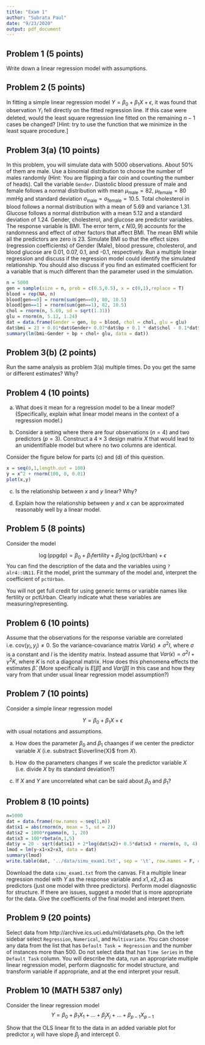 ```yaml
---
title: "Exam 1"
author: "Subrata Paul"
date: "9/23/2020"
output: pdf_document
---
```


## Problem 1 (5 points)

Write down a linear regression model with assumptions. 

## Problem 2 (5 points)

In fitting a simple linear regression model $Y = \beta_0 + \beta_1 X+ \epsilon$, it was found that observation $Y_i$ fell directly on the fitted regression line. If this case were deleted, would the least square regression line fitted on the remaining $n-1$ cases be changed? [Hint: try to use the function that we minimize in the least square procedure.]

## Problem 3(a) (10 points)

In this problem, you will simulate data with 5000 observations. About 50% of them are male. Use a binomial distribution to choose the number of males randomly (Hint: You are flipping a fair coin and counting the number of heads). Call the variable `Gender`. Diastolic blood pressure of male and female follows a normal distribution with mean $\mu_\text{male} = 82$, $\mu_\text{female} = 80$ mmHg and standard deviation $\sigma_\text{male}= \sigma_\text{female} = 10.5$. Total cholesterol in blood follows a normal distribution with a mean of 5.69 and variance 1.31. Glucose follows a normal distribution with a mean 5.12 and a standard deviation of 1.24. Gender, cholesterol, and glucose are predictor variables. The response variable is BMI. The error term, $\epsilon~N(0,9)$ accounts for the randomness and effect of other factors that affect BMI. The mean BMI while all the predictors are zero is 23. Simulate BMI so that the effect sizes (regression coefficients) of Gender (Male), blood pressure, cholesterol, and blood glucose are 0.01, 0.07, 0.1, and -0.1, respectively. Run a multiple linear regression and discuss if the regression model could identify the simulated relationship. You should also discuss if you find an estimated coefficient for a variable that is much different than the parameter used in the simulation. 

```r
n = 5000
gen = sample(size = n, prob = c(0.5,0.5), x = c(0,1),replace = T)
blood = rep(NA, n)
blood[gen==0] = rnorm(sum(gen==0), 80, 10.5)
blood[gen==1] = rnorm(sum(gen==1), 82, 10.5)
chol = rnorm(n, 5.69, sd = sqrt(1.31))
glu = rnorm(n, 5.12, 1.24)
dat = data.frame(Gender = gen, bp = blood, chol = chol, glu = glu)
dat$bmi = 23 + 0.01*dat$Gender+ 0.07*dat$bp + 0.1 * dat$chol - 0.1*dat$glu + rnorm(5000, mean = 0, sd = 3)
summary(lm(bmi~Gender + bp + chol+ glu, data = dat))
```

## Problem 3(b) (2 points)

Run the same analysis as problem 3(a) multiple times. Do you get the same or different estimates? Why?

## Problem 4 (10 points)

a. What does it mean for a regression model to be a linear model? (Specifically, explain what linear model means in the context of a regression model.)

b. Consider a setting where there are four observations ($n = 4$) and two predictors ($p=3$). Construct a $4\times 3$ design matrix $X$ that would lead to an unidentifiable model but where no two columns are identical. 

Consider the figure below for parts (c) and (d) of this question. 

```r
x = seq(0,1,length.out = 100)
y = x^2 + rnorm(100, 0, 0.01)
plot(x,y)
```


(c) Is the relationship between $x$ and $y$ linear? Why?

(d) Explain how the relationship between $y$ and $x$ can be approximated reasonably well by a linear model. 

## Problem 5 (8 points)


Consider the model

$$\log(\text{ppgdp}) = \beta_0 + \beta_1 \text{fertility} + \beta_2\log(\text{pctUrban}) + \epsilon$$
You can find the description of the data and the variables using `?alr4::UN11`. Fit the model, print the summary of the model and, interpret the coefficient of `pctUrban`. 


You will not get full credit for using generic terms or variable names like fertility or pctUrban.  Clearly indicate what these variables are measuring/representing.


## Problem 6 (10 points)

Assume that the observations for the response variable are correlated i.e. cov$(y_i,y_j)\neq 0$. So the variance-covariance matrix $Var(\epsilon)\neq \sigma^2I$, where $\sigma$ is a constant and $I$ is the identity matrix. Instead assume that $Var(\epsilon) = \sigma^2 I + \gamma^2K$, where $K$ is not a diagonal matrix. How does this phenomena effects the estimates $\hat{\beta}$. (More specifically is $E[\hat{\beta}]$ and $Var(\hat{\beta})$ in this case and how they vary from that under usual linear regression model assumption?)

## Problem 7 (10 points)

Consider a simple linear regression model 

$$Y = \beta_0 + \beta_1X+\epsilon$$ 
with usual notations and assumptions. 

a. How does the parameter $\beta_0$ and $\beta_1$ chaanges if we center the predictor variable $X$ (i.e. substract $\overline{X}$ from $X$). 

b. How do the parameters changes if we scale the predictor variable $X$ (i.e. divide $X$ by its standard deviation?)

c. If $X$ and $Y$ are uncorrelated what can be said about $\beta_0$ and $\beta_1$? 


## Problem 8 (10 points)

```r
n=5000
dat = data.frame(row.names = seq(1,n))
dat$x1 = abs(rnorm(n, mean = 5, sd = 2))
dat$x2 = 1000*rgamma(n, 1, 20)
dat$x3 = 100*rbeta(n,1,5)
dat$y = 20 - sqrt(dat$x1) + 2*log(dat$x2)+ 0.5*dat$x3 + rnorm(n, 0, 4)
lmod = lm(y~x1+x2+x3, data = dat)
summary(lmod)
write.table(dat, '../data/simu_exam1.txt', sep = '\t', row.names = F, col.names = T, quote = F)
```

Download the data `simu_exam1.txt` from the canvas. Fit a multiple linear regression model with $Y$ as the response variable and $x1, x2, x3$ as predictors (just one model with three predictors). Perform model diagnostic for structure. If there are issues, suggest a model that is more appropriate for the data. Give the coefficients of the final model and interpret them. 


## Problem 9 (20 points)

Select data from http://archive.ics.uci.edu/ml/datasets.php. On the left sidebar select `Regression`, `Numerical`, and `Multivariate`. You can choose any data from the list that has `Default Task = Regression` and the number of instances more than 500. Do not select data that has `Time Series` in the `Default Task` column. You will describe the data, run an appropriate multiple linear regression model, perform diagnostic for model structure, and transform variable if appropriate, and at the end interpret your result. 


## Problem 10 (MATH 5387 only)

Consider the linear regression model 
$$Y = \beta_0 + \beta_1X_1 + \dots + \beta_jX_j + \dots +\beta_{p-1}X_{p-1}$$

Show that the OLS linear fit to the data in an added variable plot for predictor $x_j$ will have slope $\beta_j$ and intercept 0. 

